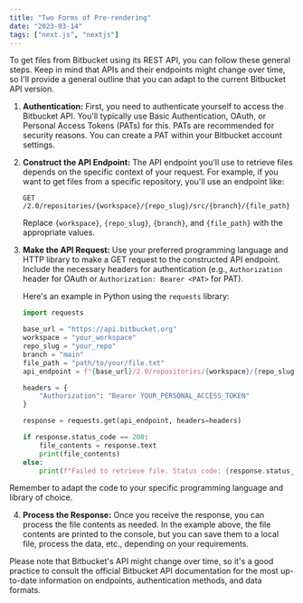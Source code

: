 ```yaml
---
title: "Two Forms of Pre-rendering"
date: "2023-03-14"
tags: ["next.js", "nextjs"]
---
```


To get files from Bitbucket using its REST API, you can follow these general steps. Keep in mind that APIs and their endpoints might change over time, so I'll provide a general outline that you can adapt to the current Bitbucket API version.

1. **Authentication:**
   First, you need to authenticate yourself to access the Bitbucket API. You'll typically use Basic Authentication, OAuth, or Personal Access Tokens (PATs) for this. PATs are recommended for security reasons. You can create a PAT within your Bitbucket account settings.

2. **Construct the API Endpoint:**
   The API endpoint you'll use to retrieve files depends on the specific context of your request. For example, if you want to get files from a specific repository, you'll use an endpoint like:

   ```
   GET /2.0/repositories/{workspace}/{repo_slug}/src/{branch}/{file_path}
   ```

   Replace `{workspace}`, `{repo_slug}`, `{branch}`, and `{file_path}` with the appropriate values.

3. **Make the API Request:**
   Use your preferred programming language and HTTP library to make a GET request to the constructed API endpoint. Include the necessary headers for authentication (e.g., `Authorization` header for OAuth or `Authorization: Bearer <PAT>` for PAT).

   Here's an example in Python using the `requests` library:

   ```python
   import requests

   base_url = "https://api.bitbucket.org"
   workspace = "your_workspace"
   repo_slug = "your_repo"
   branch = "main"
   file_path = "path/to/your/file.txt"
   api_endpoint = f"{base_url}/2.0/repositories/{workspace}/{repo_slug}/src/{branch}/{file_path}"

   headers = {
       "Authorization": "Bearer YOUR_PERSONAL_ACCESS_TOKEN"
   }

   response = requests.get(api_endpoint, headers=headers)

   if response.status_code == 200:
       file_contents = response.text
       print(file_contents)
   else:
       print(f"Failed to retrieve file. Status code: {response.status_code}")
   ```

Remember to adapt the code to your specific programming language and library of choice.

4. **Process the Response:**
   Once you receive the response, you can process the file contents as needed. In the example above, the file contents are printed to the console, but you can save them to a local file, process the data, etc., depending on your requirements.

Please note that Bitbucket's API might change over time, so it's a good practice to consult the official Bitbucket API documentation for the most up-to-date information on endpoints, authentication methods, and data formats.
